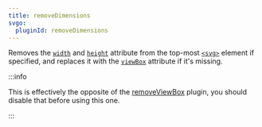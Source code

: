 ```yaml
---
title: removeDimensions
svgo:
  pluginId: removeDimensions
---
```


Removes the [`width`](https://developer.mozilla.org/docs/Web/SVG/Attribute/width) and [`height`](https://developer.mozilla.org/docs/Web/SVG/Attribute/height) attribute from the top-most [`<svg>`](https://developer.mozilla.org/docs/Web/SVG/Element/svg) element if specified, and replaces it with the [`viewBox`](https://developer.mozilla.org/docs/Web/SVG/Attribute/viewBox) attribute if it's missing.

:::info

This is effectively the opposite of the [removeViewBox](/docs/plugins/removeViewBox/) plugin, you should disable that before using this one.

:::
